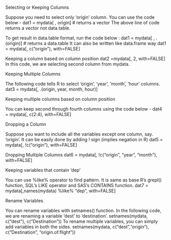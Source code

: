 
Selecting or Keeping Columns

Suppose you need to select only 'origin' column. You can use the code below -
dat1 = mydata[ , origin] # returns a vector
The above line of code returns a vector not data.table.

To get result in data.table format, run the code below :
dat1 = mydata[ , .(origin)] # returns a data.table
It can also be written like data.frame way
dat1 = mydata[, c("origin"), with=FALSE]

Keeping a column based on column position
dat2 =mydata[, 2, with=FALSE]
In this code, we are selecting second column from mydata.

Keeping Multiple Columns

The following code tells R to select 'origin', 'year', 'month', 'hour' columns.
dat3 = mydata[, .(origin, year, month, hour)]

Keeping multiple columns based on column position

You can keep second through fourth columns using the code below -
dat4 = mydata[, c(2:4), with=FALSE]

Dropping a Column

Suppose you want to include all the variables except one column, say. 'origin'. It can be easily done by adding ! sign (implies negation in R)
dat5 = mydata[, !c("origin"), with=FALSE]

Dropping Multiple Columns
dat6 = mydata[, !c("origin", "year", "month"), with=FALSE]

Keeping variables that contain 'dep'

You can use %like% operator to find pattern. It is same as base R's grepl() function, SQL's LIKE operator and SAS's CONTAINS function.
dat7 = mydata[,names(mydata) %like% "dep", with=FALSE]

Rename Variables

You can rename variables with setnames() function. In the following code, we are renaming a variable 'dest' to 'destination'.
setnames(mydata, c("dest"), c("Destination"))
To rename multiple variables, you can simply add variables in both the sides.
setnames(mydata, c("dest","origin"), c("Destination", "origin.of.flight"))